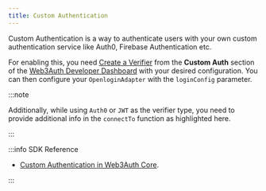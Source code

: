 ```yaml
---
title: Custom Authentication
---
```


Custom Authentication is a way to authenticate users with your own custom authentication service like Auth0, Firebase Authentication etc.

For enabling this, you need [Create a Verifier](/custom-authentication/verifiers) from the **Custom Auth** section of the
[Web3Auth Developer Dashboard](https://dashboard.web3auth.io) with your desired configuration. You can then configure your `OpenloginAdapter` with the
`loginConfig` parameter.

:::note

Additionally, while using `Auth0` or `JWT` as the verifier type, you need to provide additional info in the `connectTo` function as highlighted here.

:::

:::info SDK Reference

- [Custom Authentication in Web3Auth Core](/sdk/web/no-modal/custom-authentication).

:::
